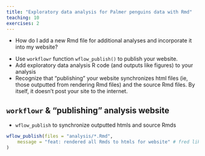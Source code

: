 ```yaml
---
title: "Exploratory data analysis for Palmer penguins data with Rmd"
teaching: 10
exercises: 2
---
```


:::::::::::::::::::::::::::::::::::::: questions 


- How do I add a new Rmd file for additional analyses and incorporate it into my website?  

::::::::::::::::::::::::::::::::::::::::::::::::

::::::::::::::::::::::::::::::::::::: objectives

- Use `workflowr` function `wflow_publish()` to publish your website.  
- Add exploratory data analysis R code (and outputs like figures) to your analysis  
- Recognize that "publishing" your website synchronizes html files (ie, those outputted from rendering Rmd files) and the source Rmd files. By itself, it doesn't post your site to the internet.       


::::::::::::::::::::::::::::::::::::::::::::::::

## `workflowr` & "publishing" analysis website  

- `wflow_publish` to synchronize outputted htmls and source Rmds  

```r
wflow_publish(files = "analysis/*.Rmd",
    message = "feat: rendered all Rmds to htmls for website" # fred likes informative git commit messages... but also try to not write too much
)
```







